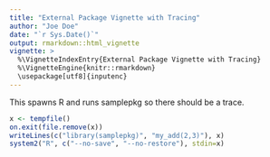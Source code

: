 ```yaml
---
title: "External Package Vignette with Tracing"
author: "Joe Doe"
date: "`r Sys.Date()`"
output: rmarkdown::html_vignette
vignette: >
  %\VignetteIndexEntry{External Package Vignette with Tracing}
  %\VignetteEngine{knitr::rmarkdown}
  \usepackage[utf8]{inputenc}
---
```


This spawns R and runs samplepkg so there should be a trace.

```r
x <- tempfile()
on.exit(file.remove(x))
writeLines(c("library(samplepkg)", "my_add(2,3)"), x)
system2("R", c("--no-save", "--no-restore"), stdin=x)
```
